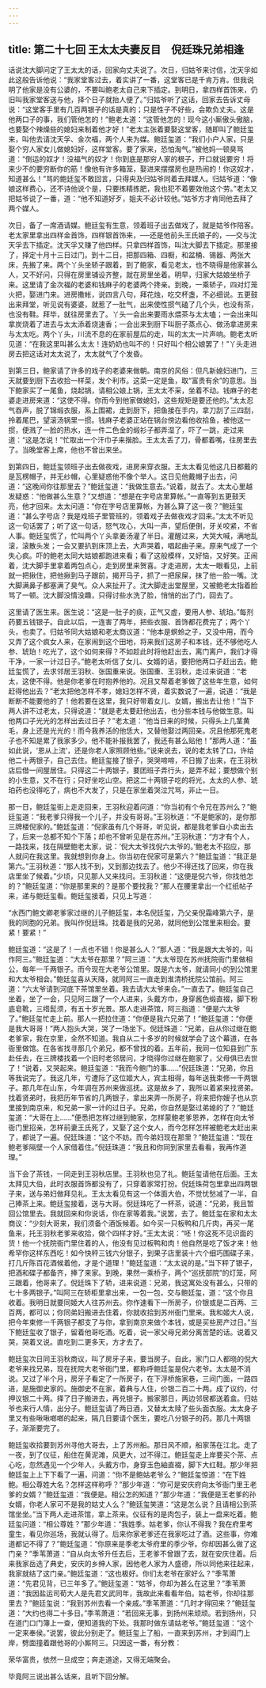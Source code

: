 ```yaml
---
---
---
```

title: 第二十七回 王太太夫妻反目　倪廷珠兄弟相逢
---

话说沈大脚问定了王太太的话，回家向丈夫说了。次日，归姑爷来讨信，沈天孚如此这般告诉他说：“我家堂客过去，着实讲了一番，这堂客已是千肯万肯。但我说明了他家是没有公婆的，不要叫鲍老太自己来下插定。到明日，拿四样首饰来，仍旧叫我家堂客送与他，择个日子就抬人便了。”归姑爷听了这话，回家去告诉丈母说：“这堂客手里有几百两银子的话是真的；只是性子不好些，会欺负丈夫。这是他两口子的事，我们管他怎的！”鲍老太道：“这管他怎的！现今这小厮傲头傲脑，也要娶个辣燥些的媳妇来制着他才好！”老太主张着要娶这堂客，随即叫了鲍廷玺来，叫他去请沈天孚、金次福，两个人来为媒。鲍廷玺道：“我们小户人家，只是娶个穷人家女儿做媳妇好，这样堂客。要了家来，恐怕淘气。”被他妈一顿臭骂道：“倒运的奴才！没福气的奴才！你到底是那穷人家的根子，开口就说要穷！将来少不的要穷断你的筋！像他有许多箱笼，娶进来摆摆房也是热闹的！你这奴才，知道甚么！”骂的鲍廷玺不敢回言，只得央及归姑爷同着去拜媒人。归姑爷道：“像娘这样费心，还不诗他说个是，只要拣精拣肥，我也犯不着要效他这个劳。”老太又把姑爷说了一番，道：“他不知道好歹，姐夫不必计较他。”姑爷方才肯同他去拜了两个媒人。

次日，备了一席酒请媒。鲍廷玺有生意，领着班子出去做戏了，就是姑爷作陪客。老太家里拿出四样金首饰，四样银首饰来，──还是他前头王氏娘子的，──交与沈天孚去下插定。沈天孚又赚了他四样。只拿四样首饰，叫沈大脚去下插定。那里接了，择定十月十三日过门。到十二日，把那四箱、四橱，和盆桶、锡器、两张大床，先搬了来。两个丫头坐轿子跟着，到了鲍家，看见老太，也不晓得是他家甚么人，又不好问，只得在房里铺设齐整，就在房里坐着。明早，归家大姑娘坐桥子来。这里请了金次福的老婆和钱麻子的老婆两个搀亲。到晚，一乘轿子，四对灯笼火把，娶进门来。进房撒帐，说四言八句，拜花烛，吃交杯盏，不必细说。五更鼓出来拜堂，听见说有婆婆，就惹了一肚气，出来使性掼气磕了几个头，也没有茶，也没有鞋。拜毕，就往房里去了。丫头一会出来要雨水煨茶与太太嗑；一会出来叫拿炭烧着了进去与太太添着烧速香；一会出来到厨下叫厨子蒸点心、做汤拿进房来与太太吃。两个丫头，川流不息的在家前屋后的走，叫的太太一片声响。鲍老太听见道：“在我这里叫甚么太太！连奶奶也叫不的！只好叫个相公娘罢了！”丫头走进房去把这话对太太说了，太太就气了个发昏。

到第三日，鲍家请了许多的戏子的老婆来做朝。南京的风俗：但凡新媳妇进门，三天就要到厨下去收拾一样菜，发个利市。这菜一定是鱼，取“富贵有余”的意思。当下鲍家买了一尾鱼，烧起锅，请相公娘上锅，王太太不采，坐着不动。钱麻子的老婆走进房来道：“这使不得。你而今到他家做媳妇，这些规矩是要还他的。”太太忍气吞声，脱了锦缎衣服，系上围裙，走到厨下，把鱼接在手内，拿刀刮了三四刮，拎着尾巴，望滚汤锅里一掼。钱麻子老婆正站在锅台傍边看他收拾鱼，被他这一掼，便溅了一脸的热水，连一件二色金的缎衫子都弄湿了，吓了一跳，走过来道：“这是怎说！”忙取出一个汗巾子来揩脸。王太太丢了刀，骨都着嘴，往房里去了。当晚堂客上席，他也不曾出来坐。

到第四日，鲍廷玺领班子出去做夜戏，进房来穿衣服。王太太看见他这几日都戴的是瓦楞帽子，并无纱帽，心里疑惑他不像个举人。这日见他戴帽子出去，问道：“这晚间你往那里去？”鲍廷玺道：“我做生意去。”说着，就去了。太太心里越发疑惑：“他做甚么生意？”又想道：“想是在字号店里算帐。”一直等到五更鼓天亮，他才回来。太太问道：“你在字号店里算帐，为甚么算了这一夜？”鲍廷玺道：“甚么字号店？我是戏班子里管班的，领着戏子去做夜戏才回来。”太太不听见这一句话罢了；听了这一句话，怒气攻心，大叫一声，望后便倒，牙关咬紧，不省人事。鲍廷玺慌了，忙叫两个丫头拿姜汤灌了半日。灌醒过来，大哭大喊，满地乱滚，滚散头发；一会又要扒到床顶上去，大声哭着，唱起曲子来。原来气成了一个失心疯。吓的鲍老太同大姑娘都跑进来看；看了这般模样，又好恼，又好笑。正闹着，沈大脚手里拿着两包点心，走到房里来贺喜。才走进房，太太一眼看见，上前就一把揪住，把他揪到马子跟前，揭开马子，抓了一把尿屎，抹了他一脸一嘴。沈大脚满鼻子都塞满了臭气。众人来扯开了。沈大脚走出堂屋里，又被鲍老太指着脸骂了一顿。沈大脚没情没趣，只得讨些水洗了脸，悄悄的出了门，回去了。

这里请了医生来。医生说：“这是一肚子的痰，正气又虚，要用人参、琥珀。”每剂药要五钱银子。自此以后，一连害了两年，把些衣服、首饰都花费完了；两个丫头，也卖了。归姑爷同大姑娘和老太商议道：“他本是螟蛉之子，又没中用，而今又弄了这个疯女人来，在家闹到这个田地，将来我们这房子和本钱，还不够他吃人参、琥珀！吃光了，这个如何来得？不如趁此时将他赶出去，离门离户，我们才得干净，一家一计过日子。”鲍老太听信了女儿、女婿的话，要把他两口子赶出去。鲍廷玺慌了，去求邻居王羽秋、张国重来说。张国重、王羽秋，走过来说道：“老太，这使不得。他是你老爹在时抱养他的。况且又帮着老爹做了这些年生意，如何赶得他出去？”老太把他怎样不孝，媳妇怎样不贤，着实数说了一遍，说道：“我是断断不能要他的了！他若要在这里，我只好带着女儿、女婿，搬出去让他！”当下两人讲不过老太，只得说道：“就是老太要赶他出去，也分些本钱与他做生意。叫他两口子光光的怎样出去过日子？”老太道：“他当日来的时候，只得头上几茎黄毛，身上还是光光的！而今我养活的他恁大，又替他娶过两回亲。况且他那死鬼老子也不知是累了我家多少。他不能补报我罢了，我还有甚么贴他！”那两人道：“虽如此说，‘恩从上流’，还是你老人家照顾他些。”说来说去，说的老太转了口，许给他二十两银子，自己去住。鲍廷玺接了银子，哭哭啼啼，不日搬了出来，在王羽秋店后借一间屋居住。只得这二十两银子，要团班子弄行头，是弄不起；要想做个别的小生意，又不在行；只好坐吃山空。把这二十两银子吃的将光，太太的人参、琥珀药也没得吃了，病也不大发了，只是在家坐着哭泣咒骂，非止一日。

那一日，鲍廷玺街上走走回来，王羽秋迎着问道：“你当初有个令兄在苏州么？”鲍廷玺道：“我老爹只得我一个儿子，并没有哥哥。”王羽秋道：“不是鲍家的，是你那三牌楼倪家的。”鲍廷玺道：“倪家虽有几个哥哥，听见说，都是我老爹自小卖出去了，后来一总都不知个下落；却也不曾听见是在苏州。”王羽秋道：“方才有个人，一路找来，找在隔壁鲍老太家，说：‘倪大太爷找倪六太爷的。’鲍老太不招应，那人就问在我这里。我就想到你身上。你当初在倪家可是第六？”鲍廷玺道：“我正是第六。”王羽秋道：“那人找不到，又到那边找去了。他少不得还找了回来，你在我店里坐了候着。”少顷，只见那人又来找问。王羽秋道：“这便是倪六爷，你找他怎的？”鲍廷玺道：“你是那里来的？是那个要找我？”那人在腰里拿出一个红纸帖子来，递与鲍廷玺看。鲍廷玺接着，只见上写道：

“水西门鲍文卿老爹家过继的儿子鲍廷玺，本名倪廷玺，乃父亲倪霜峰第六子，是我的同胞的兄弟。我叫作倪廷珠。找着是我的兄弟，就同他到公馆里来相会。要紧！要紧！”

鲍廷玺道：“这是了！一点也不错！你是甚么人？”那人道：“我是跟大太爷的，叫作阿三。”鲍廷玺道：“大太爷在那里？”阿三道：“大太爷现在苏州抚院衙门里做相公，每年一千两银子。而今现在大老爷公馆里。既是六太爷，就请同小的到公馆里和大太爷相会。”鲍廷玺喜从天降，就同阿三一直走到淮清桥抚院公馆前。阿三道：“六太爷请到河底下茶馆里坐着。我去请大太爷来会。”一直去了。鲍廷玺自己坐着，坐了一会，只见阿三跟了一个人进来，头戴方巾，身穿酱色缎直裰，脚下粉底皂靴，三绺髭须，有五十岁光景。那人走进茶馆，阿三指道：“便是六太爷了。”鲍廷玺忙走上前。那人一把拉住道：“你便是我六兄弟了！”鲍廷玺道：“你便是我大哥哥！”两人抱头大哭，哭了一场坐下。倪廷珠道：“兄弟，自从你过继在鲍老爹家，我在京里，全然不知道。我自从二十多岁的时候就学会了这个幕道，在各衙里做馆。在各省找寻那几个弟兄，都不曾找的着。五年前，我同一位知县到广东赴任去，在三牌楼找着一个旧时老邻居问，才晓得你过继在鲍家了，父母俱已去世了！”说着，又哭起来。鲍廷玺道：“我而今鲍门的事……”倪廷珠道：“兄弟，你且等我说完了。我这几年，亏遭际了这位姬大人，宾主相得，每年送我束修一千两银子。那几年在山东，今年调在苏州来做巡抚。这是故乡了，我所以着紧来找贤弟。找着贤弟时，我把历年节省的几两银子，拿出来弄一所房子，将来把你嫂子也从京里接到南京来，和兄弟一家一计的过日子。兄弟，你自然是娶过弟媳的了？”鲍廷玺道：“大哥在上……”便悉把怎样过继到鲍家，怎样蒙鲍老爹恩养，怎样在向太爷衙门里招亲，怎样前妻王氏死了，又娶了这个女人，而今怎样怎样被鲍老太赶出来了，都说了一遍。倪廷珠道：“这个不妨。而今弟妇现在那里？”鲍廷玺道：“现在鲍老爹隔壁一个人家借着住。”倪廷珠道：“我且和你同到家里去看看，我再作道理。”

当下会了茶钱，一同走到王羽秋店里。王羽秋也见了礼。鲍廷玺请他在后面。王太太拜见大伯，此时衣服首饰都没有了，只穿着家常打扮。倪廷珠荷包里拿出四两银子来，送与弟妇做拜见礼。王太太看见有这一个体面大伯，不觉忧愁减了一半，自己捧茶上来。鲍廷玺接着，送与大哥。倪廷珠吃了一杯茶，说道：“兄弟，我且暂回公馆里去。我就回来和你说话，你在家等着我。”说罢，去了。鲍廷玺在家和太太商议：“少刻大哥来，我们须备个酒饭候着。如今买一只板鸭和几斤肉，再买一尾鱼来，托王羽秋老爹来收拾，做个四样才好。”王太太说：“呸！你这死不见识面的货！他一个抚院衙门里住着的人，他没有见过板鸭和肉！他自然是吃了饭才来！他希罕你这样东西吃！如今快秤三钱六分银子，到果子店里装十六个细巧围碟子来，打几斤陈百花酒候着他，才是个道理！”鲍廷玺道：“太太说的是。”当下秤了银子，把酒和碟子都备齐，捧了来家。到晚，果然一乘桥子，两个“巡抚部院”的灯笼，阿三跟着，他哥来了。倪廷珠下了轿，进来说道：兄弟，我这寓处没有甚么，只带的七十多两银子。”叫阿三在轿柜里拿出来，一包一包，交与鲍廷玺，道：“这个你且收着。我明日就要同姬大人往苏州去。你作速看下一所房子，价银或是二百两、三百两，都可以；你同弟妇搬进去住着，你就收拾到苏州衙门里来。我和姬大人说，把今年束修一千两银子都支了与你，拿到南京来做个本钱，或是买些房产过日。”当下鲍廷玺收了银子，留着他哥吃酒。吃着，说一家父母兄弟分离苦楚的话。说着又哭，哭着又说。直吃到二更多天，方才去了。

鲍廷玺次日同王羽秋商议，叫了房牙子来，要当房子。自此，家门口人都晓的倪大老爷来找兄弟，现在抚院大老爷衙门里，都称呼鲍廷玺是倪六老爷。太太是不消说。又过了半个月，房牙子看定了一所房子，在下浮桥施家巷，三间门面，一路四进，是施御史家的。施御史不在家，着典与人住，价银二百二十两。成了议约，付押议银二十两。择了日子搬进去，再兑银子。搬家那日，两边邻居都送着盒。归姑爷也来行人情，出分子。鲍廷玺请了两日酒，又替太太赎了些头面衣服。太太身子里又有些啾啾啷啷的起来，隔几日要请个医生，要吃八分银子的药。那几十两银子，渐渐要完了。

鲍廷玺收拾要到苏州寻他大哥去，上了苏州船。那日风不顺，船家荡在江北。走了一夜，到了仪征，船住在黄泥滩，风更大，过不得江。鲍廷玺走上岸要买个茶、点心吃，忽然遇见一个少年人，头戴方巾，身穿玉色紬直裰，脚下大红鞋。那少年把鲍廷玺上上下下看了一遍，问道：“你不是鲍姑老爷么？”鲍廷玺惊道：“在下姓鲍。相公尊姓大名？怎样这样称呼？”那少年道：“你可是安庆府向太爷衙门里王老爹的女婿？”鲍廷玺道：“我便是。相公怎的知道？”那少年道：“我便是王老爹的孙女婿，你老人家可不是我的姑丈人么？”鲍廷玺笑道：“这是怎么说？且请相公到茶馆坐坐。”当下两人走进茶馆，拿上茶来。仪征有的是肉包子，装上一盘来吃着。鲍廷玺问道：“相公尊姓？”那少年道：“我姓季。姑老爹，你认不得我？我在府里考童生，看见你巡场，我就认得了。后来你家老爹还在我家吃过了酒。这些事，你难道都记不得了？”鲍廷玺道：“你原来是季老太爷府里的季少爷。你却因甚么做了这门亲？”季苇萧道：“自从向太爷升任去后，王老爹不曾跟了去，就在安庆住着。后来我家岳选了典史，安庆的乡绅人家，因他老人家为人盛德，所以同他来往起来，我家就结了这门亲。”鲍廷玺道：“这也极好。你们太老爷在家好么？”季苇萧道：“先君见背，已三年多了。”鲍廷玺道：“姑爷，你却为甚么在这里？”季苇萧道：“我因盐运司荀大人是先君文武同年，我故此来看看年伯。姑老爷，你却往那里去？”鲍廷玺说：“我到苏州去看一个亲戚。”季苇萧道：“几时才得回来？”鲍廷玺道：“大约也得二十多日。”季苇萧道：“若回来无事，到扬州来顽顽。若到扬州，只在道门口门簿上一查，便知道我的下处。我那时做东请姑老爷。”鲍廷玺道：“这个一定来奉侯。”说罢，彼此分别走了。鲍廷玺上了船，一直来到苏州，才到阊门上岸，劈面撞着跟他哥的小厮阿三。只因这一番，有分教：

荣华富贵，依然一旦成空；奔走道途，又得无端聚会。

毕竟阿三说出甚么话来，且听下回分解。

